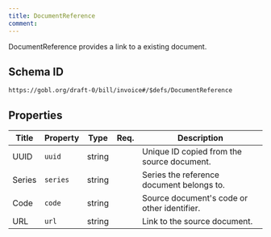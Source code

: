 ```yaml
---
title: DocumentReference
comment: 
---
```


DocumentReference provides a link to a existing document.

## Schema ID

`https://gobl.org/draft-0/bill/invoice#/$defs/DocumentReference`

## Properties

| Title  | Property | Type   | Req. | Description                                 |
|--------|----------|--------|------|---------------------------------------------|
| UUID   | `uuid`   | string |      | Unique ID copied from the source document.  |
| Series | `series` | string |      | Series the reference document belongs to.   |
| Code   | `code`   | string |      | Source document's code or other identifier. |
| URL    | `url`    | string |      | Link to the source document.                |


